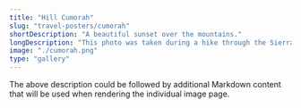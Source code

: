 ```yaml
---
title: "Hill Cumorah"
slug: "travel-posters/cumorah"
shortDescription: "A beautiful sunset over the mountains."
longDescription: "This photo was taken during a hike through the Sierra Nevada mountains, capturing the warm colors of the setting sun."
image: "./cumorah.png"
type: "gallery"
---
```


The above description could be followed by additional Markdown content that will be used when rendering the individual image page.
